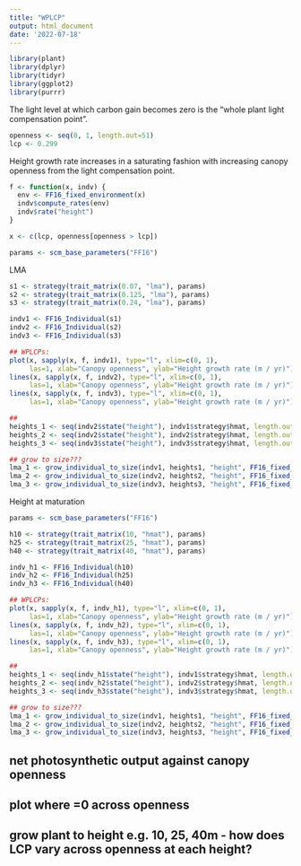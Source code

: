 ```yaml
---
title: "WPLCP"
output: html_document
date: '2022-07-18'
---
```


```r
library(plant)
library(dplyr)
library(tidyr)
library(ggplot2)
library(purrr)
```

The light level at which carbon gain becomes zero is the “whole plant light compensation point”.
```r
openness <- seq(0, 1, length.out=51)
lcp <- 0.299
```

Height growth rate increases in a saturating fashion with increasing canopy openness from the light compensation point.
```r
f <- function(x, indv) {
  env <- FF16_fixed_environment(x)
  indv$compute_rates(env)
  indv$rate("height")
}

x <- c(lcp, openness[openness > lcp])

params <- scm_base_parameters("FF16")
```

LMA
```r
s1 <- strategy(trait_matrix(0.07, "lma"), params)
s2 <- strategy(trait_matrix(0.125, "lma"), params)
s3 <- strategy(trait_matrix(0.24, "lma"), params)

indv1 <- FF16_Individual(s1)
indv2 <- FF16_Individual(s2)
indv3 <- FF16_Individual(s3)

## WPLCPs:
plot(x, sapply(x, f, indv1), type="l", xlim=c(0, 1),
     las=1, xlab="Canopy openness", ylab="Height growth rate (m / yr)")
lines(x, sapply(x, f, indv2), type="l", xlim=c(0, 1),
     las=1, xlab="Canopy openness", ylab="Height growth rate (m / yr)")
lines(x, sapply(x, f, indv3), type="l", xlim=c(0, 1),
     las=1, xlab="Canopy openness", ylab="Height growth rate (m / yr)")

##
heights_1 <- seq(indv2$state("height"), indv1$strategy$hmat, length.out=20)
heights_2 <- seq(indv2$state("height"), indv2$strategy$hmat, length.out=20)
heights_3 <- seq(indv3$state("height"), indv3$strategy$hmat, length.out=20)

## grow to size???
lma_1 <- grow_individual_to_size(indv1, heights1, "height", FF16_fixed_environment(1.0))
lma_2 <- grow_individual_to_size(indv2, heights2, "height", FF16_fixed_environment(1.0))
lma_3 <- grow_individual_to_size(indv3, heights3, "height", FF16_fixed_environment(1.0))

```

Height at maturation
```r
params <- scm_base_parameters("FF16")

h10 <- strategy(trait_matrix(10, "hmat"), params)
h25 <- strategy(trait_matrix(25, "hmat"), params)
h40 <- strategy(trait_matrix(40, "hmat"), params)

indv_h1 <- FF16_Individual(h10)
indv_h2 <- FF16_Individual(h25)
indv_h3 <- FF16_Individual(h40)

## WPLCPs:
plot(x, sapply(x, f, indv_h1), type="l", xlim=c(0, 1),
     las=1, xlab="Canopy openness", ylab="Height growth rate (m / yr)")
lines(x, sapply(x, f, indv_h2), type="l", xlim=c(0, 1),
     las=1, xlab="Canopy openness", ylab="Height growth rate (m / yr)")
lines(x, sapply(x, f, indv_h3), type="l", xlim=c(0, 1),
     las=1, xlab="Canopy openness", ylab="Height growth rate (m / yr)")

##
heights_1 <- seq(indv_h1$state("height"), indv1$strategy$hmat, length.out=20)
heights_2 <- seq(indv_h2$state("height"), indv2$strategy$hmat, length.out=20)
heights_3 <- seq(indv_h3$state("height"), indv3$strategy$hmat, length.out=20)

## grow to size???
lma_1 <- grow_individual_to_size(indv1, heights1, "height", FF16_fixed_environment(1.0))
lma_2 <- grow_individual_to_size(indv2, heights2, "height", FF16_fixed_environment(1.0))
lma_3 <- grow_individual_to_size(indv3, heights3, "height", FF16_fixed_environment(1.0))
```


## net photosynthetic output against canopy openness
## plot where =0 across openness
## grow plant to height e.g. 10, 25, 40m - how does LCP vary across openness at each height?
## 
```r





```

